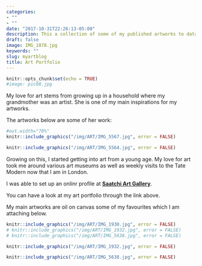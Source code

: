 ```yaml
---
categories:
- ""
- ""
date: "2017-10-31T22:26:13-05:00"
description: This a collection of some of my published artworks to data.
draft: false
image: IMG_1878.jpg
keywords: ""
slug: myartblog
title: Art Portfolio
---
```



```r
knitr::opts_chunk$set(echo = TRUE)
#image: pic08.jpg

```

My love for art stems from growing up in a household where my grandmother was an artist. She is one of my main inspirations for my artworks. 

The artworks below are some of her work:

```r
#out.width="70%"
knitr::include_graphics("/img/ART/IMG_5567.jpg", error = FALSE)

knitr::include_graphics("/img/ART/IMG_5564.jpg", error = FALSE)
```

Growing on this, I started getting into art from a young age. My love for art took me around various art museums as well as weekly visits to the Tate Modern now that I am in London. 

I was able to set up an onlinr profile at [**Saatchi Art Gallery**](https://www.saatchiart.com/account/artworks/1107889). 

You can have a look at my art portfolio through the link above.

My main artworks are oil on canvas some of my favourites which I am attaching below.


```r
knitr::include_graphics("/img/ART/IMG_1930.jpg", error = FALSE)
# knitr::include_graphics("/img/ART/IMG_1932.jpg", error = FALSE)
# knitr::include_graphics("/img/ART/IMG_5638.jpg", error = FALSE)

```

```r

knitr::include_graphics("/img/ART/IMG_1932.jpg", error = FALSE)

```

```r

knitr::include_graphics("/img/ART/IMG_5638.jpg", error = FALSE)

```